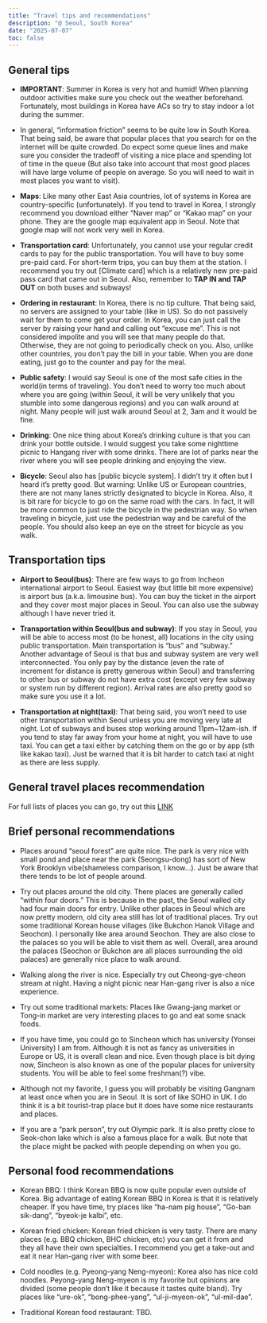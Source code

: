 ```yaml
---
title: "Travel tips and recommendations"
description: "@ Seoul, South Korea"
date: "2025-07-07"
toc: false
---
```


## General tips

- **IMPORTANT**: Summer in Korea is very hot and humid! When planning outdoor activities make sure you check out the weather beforehand. Fortunately, most buildings in Korea have ACs so try to stay indoor a lot during the summer.

- In general, “information friction” seems to be quite low in South Korea. That being said, be aware that popular places that you search for on the internet will be quite crowded. Do expect some queue lines and make sure you consider the tradeoff of visiting a nice place and spending lot of time in the queue (But also take into account that most good places will have large volume of people on average. So you will need to wait in most places you want to visit).

- **Maps**: Like many other East Asia countries, lot of systems in Korea are country-specific (unfortunately). If you tend to travel in Korea, I strongly recommend you download either “Naver map” or “Kakao map” on your phone. They are the google map equivalent app in Seoul. Note that google map will not work very well in Korea.

- **Transportation card**: Unfortunately, you cannot use your regular credit cards to pay for the public transportation. You will have to buy some pre-paid card. For short-term trips, you can buy them at the station. I recommend you try out [Climate card] which is a relatively new pre-paid pass card that came out in Seoul. Also, remember to **TAP IN and TAP OUT** on both buses and subways!

- **Ordering in restaurant**: In Korea, there is no tip culture. That being said, no servers are assigned to your table (like in US). So do not passively wait for them to come get your order. In Korea, you can just call the server by raising your hand and calling out “excuse me”. This is not considered impolite and you will see that many people do that. Otherwise, they are not going to periodically check on you. Also, unlike other countries, you don’t pay the bill in your table. When you are done eating, just go to the counter and pay for the meal.

- **Public safety**: I would say Seoul is one of the most safe cities in the world(in terms of traveling). You don’t need to worry too much about where you are going (within Seoul, it will be very unlikely that you stumble into some dangerous regions) and you can walk around at night. Many people will just walk around Seoul at 2, 3am and it would be fine. 

- **Drinking**: One nice thing about Korea’s drinking culture is that you can drink your bottle outside. I would suggest you take some nighttime picnic to Hangang river with some drinks. There are lot of parks near the river where you will see people drinking and enjoying the view.

- **Bicycle**: Seoul also has [public bicycle system]. I didn’t try it often but I heard it’s pretty good. But warning: Unlike US or European countries, there are not many lanes strictly designated to bicycle in Korea. Also, it is bit rare for bicycle to go on the same road with the cars. In fact, it will be more common to just ride the bicycle in the pedestrian way. So when traveling in bicycle, just use the pedestrian way and be careful of the people. You should also keep an eye on the street for bicycle as you walk.

## Transportation tips

- **Airport to Seoul(bus)**: There are few ways to go from Incheon international airport to Seoul. Easiest way (but little bit more expensive) is airport bus (a.k.a. limousine bus). You can buy the ticket in the airport and they cover most major places in Seoul. You can also use the subway although I have never tried it.

- **Transportation within Seoul(bus and subway)**: If you stay in Seoul, you will be able to access most (to be honest, all) locations in the city using public transportation. Main transportation is “bus” and “subway.” Another advantage of Seoul is that bus and subway system are very well interconnected. You only pay by the distance (even the rate of increment for distance is pretty generous within Seoul) and transferring to other bus or subway do not have extra cost (except very few subway or system run by different region). Arrival rates are also pretty good so make sure you use it a lot.

- **Transportation at night(taxi)**: That being said, you won’t need to use other transportation within Seoul unless you are moving very late at night. Lot of subways and buses stop working around 11pm~12am-ish. If you tend to stay far away from your home at night, you will have to use taxi. You can get a taxi either by catching them on the go or by app (sth like kakao taxi). Just be warned that it is bit harder to catch taxi at night as there are less supply.

## General travel places recommendation

For full lists of places you can go, try out this [LINK](https://en.namu.wiki/w/%EC%84%9C%EC%9A%B8%ED%8A%B9%EB%B3%84%EC%8B%9C/%EA%B4%80%EA%B4%91)

## Brief personal recommendations

- Places around “seoul forest” are quite nice. The park is very nice with small pond and place near the park (Seongsu-dong) has sort of New York Brooklyn vibe(shameless comparison, I know…). Just be aware that there tends to be lot of people around.

- Try out places around the old city. There places are generally called “within four doors.” This is because in the past, the Seoul walled city had four main doors for entry. Unlike other places in Seoul which are now pretty modern, old city area still has lot of traditional places. Try out some traditional Korean house villages (like Bukchon Hanok Village and Seochon). I personally like area around Seochon. They are also close to the palaces so you will be able to visit them as well. Overall, area around the palaces (Seochon or Bukchon are all places surrounding the old palaces) are generally nice place to walk around. 

- Walking along the river is nice. Especially try out Cheong-gye-cheon stream at night. Having a night picnic near Han-gang river is also a nice experience. 

- Try out some traditional markets: Places like Gwang-jang market or Tong-in market are very interesting places to go and eat some snack foods.

- If you have time, you could go to Sincheon which has university (Yonsei University) I am from. Although it is not as fancy as universities in Europe or US, it is overall clean and nice. Even though place is bit dying now, Sincheon is also known as one of the popular places for university students. You will be able to feel some freshman(?) vibe.

- Although not my favorite, I guess you will probably be visiting Gangnam at least once when you are in Seoul. It is sort of like SOHO in UK. I do think it is a bit tourist-trap place but it does have some nice restaurants and places. 

- If you are a “park person”, try out Olympic park. It is also pretty close to Seok-chon lake which is also a famous place for a walk. But note that the place might be packed with people depending on when you go.

## Personal food recommendations

- Korean BBQ: I think Korean BBQ is now quite popular even outside of Korea. Big advantage of eating Korean BBQ in Korea is that it is relatively cheaper. If you have time, try places like “ha-nam pig house”, “Go-ban sik-dang”, “byeok-je kalbi”, etc.

- Korean fried chicken: Korean fried chicken is very tasty. There are many places (e.g. BBQ chicken, BHC chicken, etc) you can get it from and they all have their own specialties. I recommend you get a take-out and eat it near Han-gang river with some beer.

- Cold noodles (e.g. Pyeong-yang Neng-myeon): Korea also has nice cold noodles. Peyong-yang Neng-myeon is my favorite but opinions are divided (some people don’t like it because it tastes quite bland). Try places like “ure-ok”, “bong-phee-yang”, “ul-ji-myeon-ok”, “ul-mil-dae”.

- Traditional Korean food restaurant: TBD.

